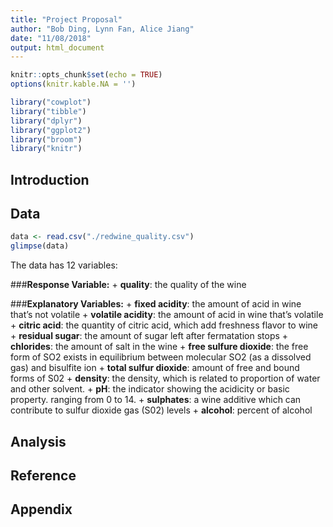 ```yaml
---
title: "Project Proposal"
author: "Bob Ding, Lynn Fan, Alice Jiang"
date: "11/08/2018"
output: html_document
---
```


```r
knitr::opts_chunk$set(echo = TRUE)
options(knitr.kable.NA = '')
```

```r
library("cowplot")
library("tibble")
library("dplyr")
library("ggplot2")
library("broom")
library("knitr")
```

## Introduction

## Data
```r
data <- read.csv("./redwine_quality.csv")
glimpse(data)
```
The data has 12 variables:


###**Response Variable:**
  + **quality**: the quality of the wine
  
###**Explanatory Variables:**
  + **fixed acidity**: the amount of acid in wine that's not volatile
  + **volatile acidity**: the amount of acid in wine that's volatile
  + **citric acid**: the quantity of citric acid, which add freshness flavor to wine
  + **residual sugar**: the amount of sugar left after fermatation stops
  + **chlorides**: the amount of salt in the wine
  + **free sulfure dioxide**: the free form of SO2 exists in equilibrium between molecular SO2 (as a dissolved gas) and bisulfite ion
  + **total sulfur dioxide**: amount of free and bound forms of S02
  + **density**: the density, which is related to proportion of water and other solvent.
  + **pH**: the indicator showing the acidicity or basic property. ranging from 0 to 14.
  + **sulphates**: a wine additive which can contribute to sulfur dioxide gas (S02) levels
  + **alcohol**: percent of alcohol


## Analysis
## Reference
## Appendix

<!-- Label each question and question part (if applicable) clearly using R Markdown syntax. -->



